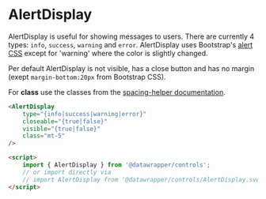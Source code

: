# AlertDisplay

AlertDisplay is useful for showing messages to users. There are currently 4 types: `info`, `success`, `warning` and `error`. AlertDisplay uses Bootstrap's [alert CSS](https://getbootstrap.com/2.3.2/components.html#alerts) except for 'warning' where the color is slightly changed.

Per default AlertDisplay is not visible, has a close button and has no margin (exept `margin-bottom:20px` from Bootstrap CSS).

For **class** use the classes from the [spacing-helper documentation](https://github.com/datawrapper/code/blob/main/services/php/assets/styles/datawrapper/common/spacing-helper.less).

```html
<AlertDisplay
    type="{info|success|warning|error}"
    closeable="{true|false}"
    visible="{true|false}"
    class="mt-5"
/>

<script>
    import { AlertDisplay } from '@datawrapper/controls';
    // or import directly via
    // import AlertDisplay from '@datawrapper/controls/AlertDisplay.svelte;
</script>
```
